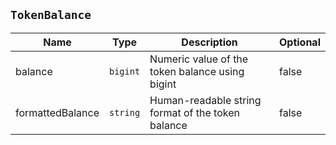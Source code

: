 ## `TokenBalance`

| Name     | Type       | Description                                                      | Optional |
|----------|------------|------------------------------------------------------------------|----------|
| balance           | `bigint`   | Numeric value of the token balance using bigint   | false    |
| formattedBalance  | `string`   | Human-readable string format of the token balance | false    |